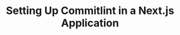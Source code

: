 ---
title: "Setting Up Commitlint in a Next.js Application"
publishedAt: 2024-08-28
description: "Learn how to enforce consistent commit messages in your Next.js application using Commitlint. Improve collaboration and maintain a clean Git history with customizable linting rules for your commits."
slug: "setup-commitlint-nextjs-application"
planned: true
tags: ["nextjs", "git", "commitlint", "development-tools", "workflow", "code-quality", "collaboration"]
---